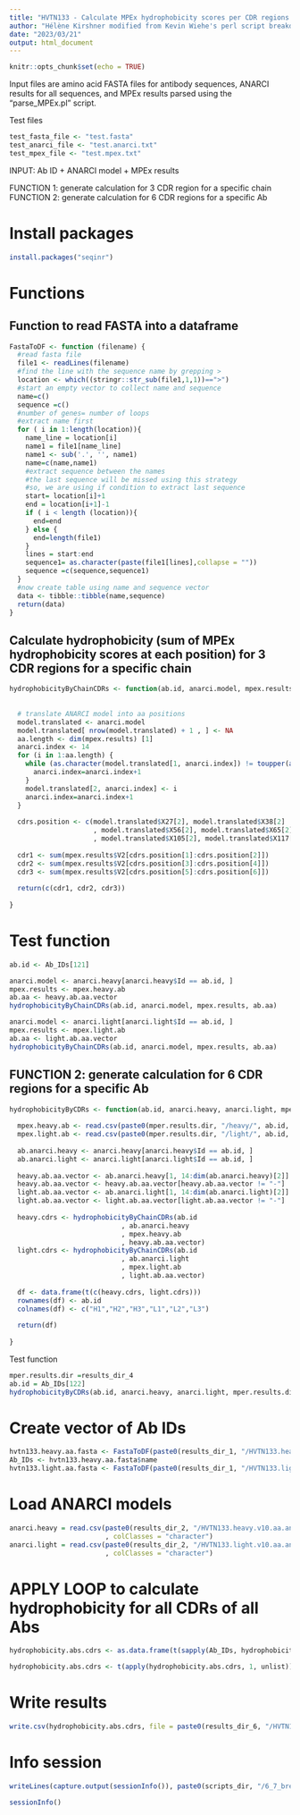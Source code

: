 ```yaml
---
title: "HVTN133 - Calculate MPEx hydrophobicity scores per CDR regions for antibody sequences"
author: "Hélène Kirshner modified from Kevin Wiehe's perl script breakdown_dwif_by_CDR.pl, Duke Human Vaccine Institute"
date: "2023/03/21"
output: html_document
---
```


```r
knitr::opts_chunk$set(echo = TRUE)
```

Input files are amino acid FASTA files for antibody sequences, ANARCI results for all sequences, and MPEx results parsed using the "parse_MPEx.pl" script.

Test files
```r
test_fasta_file <- "test.fasta"
test_anarci_file <- "test.anarci.txt"
test_mpex_file <- "test.mpex.txt"
```

INPUT: Ab ID + ANARCI model + MPEx results

FUNCTION 1: generate calculation for 3 CDR region for a specific chain
FUNCTION 2: generate calculation for 6 CDR regions for a specific Ab

# Install packages

```r
install.packages("seqinr")
```

# Functions

## Function to read FASTA into a dataframe

```r
FastaToDF <- function (filename) {
  #read fasta file
  file1 <- readLines(filename)
  #find the line with the sequence name by grepping >
  location <- which((stringr::str_sub(file1,1,1))==">")
  #start an empty vector to collect name and sequence 
  name=c()
  sequence =c()
  #number of genes= number of loops
  #extract name first
  for ( i in 1:length(location)){
    name_line = location[i]
    name1 = file1[name_line]
    name1 <- sub('.', '', name1)
    name=c(name,name1)
    #extract sequence between the names
    #the last sequence will be missed using this strategy 
    #so, we are using if condition to extract last sequence 
    start= location[i]+1
    end = location[i+1]-1
    if ( i < length (location)){
      end=end
    } else {
      end=length(file1)
    }
    lines = start:end
    sequence1= as.character(paste(file1[lines],collapse = ""))
    sequence =c(sequence,sequence1)
  }
  #now create table using name and sequence vector 
  data <- tibble::tibble(name,sequence)
  return(data)
}
```


## Calculate hydrophobicity (sum of MPEx hydrophobicity scores at each position) for 3 CDR regions for a specific chain

```r
hydrophobicityByChainCDRs <- function(ab.id, anarci.model, mpex.results, ab.aa) {
  
  
  # translate ANARCI model into aa positions
  model.translated <- anarci.model
  model.translated[ nrow(model.translated) + 1 , ] <- NA
  aa.length <- dim(mpex.results) [1]
  anarci.index <- 14
  for (i in 1:aa.length) {
    while (as.character(model.translated[1, anarci.index]) != toupper(as.character(ab.aa[i]))) {
      anarci.index=anarci.index+1
    }
    model.translated[2, anarci.index] <- i
    anarci.index=anarci.index+1
  }
  
  cdrs.position <- c(model.translated$X27[2], model.translated$X38[2]
                     , model.translated$X56[2], model.translated$X65[2]
                     , model.translated$X105[2], model.translated$X117[2])
  
  cdr1 <- sum(mpex.results$V2[cdrs.position[1]:cdrs.position[2]])
  cdr2 <- sum(mpex.results$V2[cdrs.position[3]:cdrs.position[4]])
  cdr3 <- sum(mpex.results$V2[cdrs.position[5]:cdrs.position[6]])
  
  return(c(cdr1, cdr2, cdr3))
  
}
```

# Test function
```r
ab.id <- Ab_IDs[121]

anarci.model <- anarci.heavy[anarci.heavy$Id == ab.id, ]
mpex.results <- mpex.heavy.ab
ab.aa <- heavy.ab.aa.vector
hydrophobicityByChainCDRs(ab.id, anarci.model, mpex.results, ab.aa)

anarci.model <- anarci.light[anarci.light$Id == ab.id, ]
mpex.results <- mpex.light.ab
ab.aa <- light.ab.aa.vector
hydrophobicityByChainCDRs(ab.id, anarci.model, mpex.results, ab.aa)
```

## FUNCTION 2: generate calculation for 6 CDR regions for a specific Ab

```r
hydrophobicityByCDRs <- function(ab.id, anarci.heavy, anarci.light, mper.results.dir) {
  
  mpex.heavy.ab <- read.csv(paste0(mper.results.dir, "/heavy/", ab.id, ".dwif.txt"), sep="\t", header = F)
  mpex.light.ab <- read.csv(paste0(mper.results.dir, "/light/", ab.id, ".dwif.txt"), sep="\t", header = F)
  
  ab.anarci.heavy <- anarci.heavy[anarci.heavy$Id == ab.id, ]
  ab.anarci.light <- anarci.light[anarci.light$Id == ab.id, ]
  
  heavy.ab.aa.vector <- ab.anarci.heavy[1, 14:dim(ab.anarci.heavy)[2]]
  heavy.ab.aa.vector <- heavy.ab.aa.vector[heavy.ab.aa.vector != "-"]
  light.ab.aa.vector <- ab.anarci.light[1, 14:dim(ab.anarci.light)[2]]
  light.ab.aa.vector <- light.ab.aa.vector[light.ab.aa.vector != "-"]
  
  heavy.cdrs <- hydrophobicityByChainCDRs(ab.id
                            , ab.anarci.heavy
                            , mpex.heavy.ab
                            , heavy.ab.aa.vector)
  light.cdrs <- hydrophobicityByChainCDRs(ab.id
                            , ab.anarci.light
                            , mpex.light.ab
                            , light.ab.aa.vector)
  
  df <- data.frame(t(c(heavy.cdrs, light.cdrs)))
  rownames(df) <- ab.id
  colnames(df) <- c("H1","H2","H3","L1","L2","L3")
  
  return(df)
  
}
```

Test function
```r
mper.results.dir =results_dir_4
ab.id = Ab_IDs[122]
hydrophobicityByCDRs(ab.id, anarci.heavy, anarci.light, mper.results.dir)
```


# Create vector of Ab IDs

```r
hvtn133.heavy.aa.fasta <- FastaToDF(paste0(results_dir_1, "/HVTN133.heavy.v10.aa.fasta"))
Ab_IDs <- hvtn133.heavy.aa.fasta$name
hvtn133.light.aa.fasta <- FastaToDF(paste0(results_dir_1, "/HVTN133.light.v10.aa.fasta"))
```

# Load ANARCI models

```r
anarci.heavy = read.csv(paste0(results_dir_2, "/HVTN133.heavy.v10.aa.anarci.imgt_H.csv"), header = T, stringsAsFactors = F
                        , colClasses = "character")
anarci.light = read.csv(paste0(results_dir_2, "/HVTN133.light.v10.aa.anarci.imgt_KL.csv"), header = T, stringsAsFactors = F
                        , colClasses = "character")
```

# APPLY LOOP to calculate hydrophobicity for all CDRs of all Abs

```r
hydrophobicity.abs.cdrs <- as.data.frame(t(sapply(Ab_IDs, hydrophobicityByCDRs, anarci.heavy=anarci.heavy, anarci.light=anarci.light, mper.results.dir=results_dir_4)))
```

```r
hydrophobicity.abs.cdrs <- t(apply(hydrophobicity.abs.cdrs, 1, unlist))
```

# Write results

```r
write.csv(hydrophobicity.abs.cdrs, file = paste0(results_dir_6, "/HVTN133_DGwif_values_M66_1_seq_v10_20230213.csv"))
```

# Info session

```r
writeLines(capture.output(sessionInfo()), paste0(scripts_dir, "/6_7_breakdown_dwif_by_CDR_M66_sessionInfo.txt"))
```

```r
sessionInfo()
```